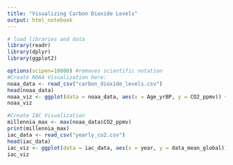 ```yaml
---
title: "Visualizing Carbon Dioxide Levels"
output: html_notebook
---
```


```r
# load libraries and data
library(readr)
library(dplyr)
library(ggplot2)
```

```r
options(scipen=10000) #removes scientific notation
#Create NOAA Visualization here:
noaa_data <- read_csv("carbon_dioxide_levels.csv")
head(noaa_data)
noaa_viz <- ggplot(data = noaa_data, aes(x = Age_yrBP, y = CO2_ppmv)) + geom_line() + labs(title = "Carbon Dioxide Levels From 8,000 to 126 Years BP", subtitle = "From World Data Center for Paleoclimatology and NOAA Paleoclimatology Program", x = "Years Before Today (0 = 1950)", y = "Carbon Dioxide Level (Parts Per Million)") + scale_x_reverse(lim = c(800000, 0))
noaa_viz
```

```r
#Create IAC Visualization
millennia_max <- max(noaa_data$CO2_ppmv)
print(millennia_max)
iac_data <- read_csv("yearly_co2.csv")
head(iac_data)
iac_viz <- ggplot(data = iac_data, aes(x = year, y = data_mean_global)) + geom_line() + labs(title = "Carbon Dioxide Levels over Time", subtitle = "From Institute for Atmospheric and Climate Science (IAC).", x = 'Year', y = "Carbon Dioxide Levels (Parts Per Million)") + geom_hline(aes(yintercept = millennia_max, linetype = "Historical CO2 Peak before 1950"))
iac_viz
```
